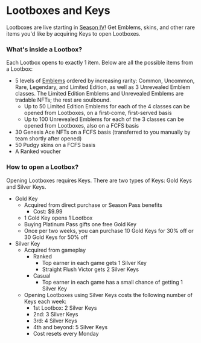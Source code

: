 # Lootboxes and Keys

Lootboxes are live starting in [Season IV](../season-4)! Get Emblems, skins, and other rare items you'd like by acquiring Keys to open Lootboxes.

### What's inside a Lootbox?

Each Lootbox opens to exactly 1 item. Below are all the possible items from a Lootbox:

- 5 levels of [Emblems](emblems) ordered by increasing rarity: Common, Uncommon, Rare, Legendary, and Limited Edition, as well as 3 Unrevealed Emblem classes. The Limited Edition Emblems and Unrevealed Emblems are tradable NFTs; the rest are soulbound.
  - Up to 50 Limited Edition Emblems for each of the 4 classes can be opened from Lootboxes, on a first-come, first-served basis
  - Up to 100 Unrevealed Emblems for each of the 3 classes can be opened from Lootboxes, also on a FCFS basis
- 30 Genesis Ace NFTs on a FCFS basis (transferred to you manually by team shortly after opened)
- 50 Pudgy skins on a FCFS basis
- A Ranked voucher

### How to open a Lootbox?

Opening Lootboxes requires Keys. There are two types of Keys: Gold Keys and Silver Keys.

- Gold Key
  - Acquired from direct purchase or Season Pass benefits
    - Cost: \$9.99
  - 1 Gold Key opens 1 Lootbox
  - Buying Platinum Pass gifts one free Gold Key
  - Once per two weeks, you can purchase 10 Gold Keys for 30% off or 30 Gold Keys for 50% off
- Silver Key
  - Acquired from gameplay
    - Ranked
      - Top earner in each game gets 1 Silver Key
      - Straight Flush Victor gets 2 Silver Keys
    - Casual
      - Top earner in each game has a small chance of getting 1 Silver Key
  - Opening Lootboxes using Silver Keys costs the following number of Keys each week:
    - 1st Lootbox: 2 Silver Keys
    - 2nd: 3 Silver Keys
    - 3rd: 4 Silver Keys
    - 4th and beyond: 5 Silver Keys
    - Cost resets every Monday